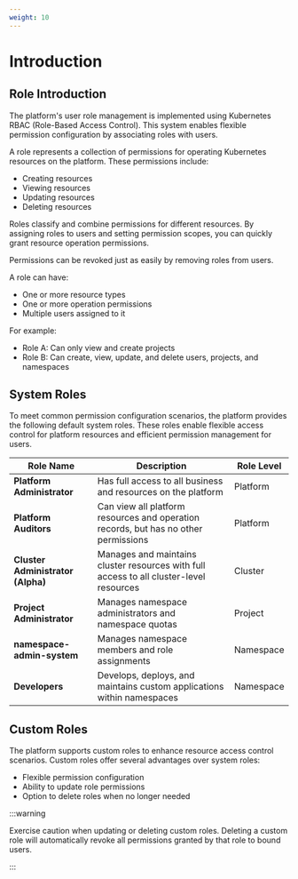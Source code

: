 ```yaml
---
weight: 10
---
```


# Introduction

## Role Introduction

The platform's user role management is implemented using Kubernetes RBAC (Role-Based Access Control). This system enables flexible permission configuration by associating roles with users.

A role represents a collection of permissions for operating Kubernetes resources on the platform. These permissions include:
- Creating resources
- Viewing resources
- Updating resources
- Deleting resources

Roles classify and combine permissions for different resources. By assigning roles to users and setting permission scopes, you can quickly grant resource operation permissions.

Permissions can be revoked just as easily by removing roles from users.

A role can have:
- One or more resource types
- One or more operation permissions
- Multiple users assigned to it

For example:
- Role A: Can only view and create projects
- Role B: Can create, view, update, and delete users, projects, and namespaces

## System Roles

To meet common permission configuration scenarios, the platform provides the following default system roles. These roles enable flexible access control for platform resources and efficient permission management for users.

| Role Name | Description | Role Level |
| --------- | ----------- | ----------- |
| **Platform Administrator** | Has full access to all business and resources on the platform | Platform |
| **Platform Auditors** | Can view all platform resources and operation records, but has no other permissions | Platform |
| **Cluster Administrator (Alpha)** | Manages and maintains cluster resources with full access to all cluster-level resources | Cluster |
| **Project Administrator** | Manages namespace administrators and namespace quotas | Project |
| **namespace-admin-system** | Manages namespace members and role assignments | Namespace |
| **Developers** | Develops, deploys, and maintains custom applications within namespaces | Namespace |

## Custom Roles

The platform supports custom roles to enhance resource access control scenarios. Custom roles offer several advantages over system roles:

- Flexible permission configuration
- Ability to update role permissions
- Option to delete roles when no longer needed

:::warning

Exercise caution when updating or deleting custom roles. Deleting a custom role will automatically revoke all permissions granted by that role to bound users.

:::

